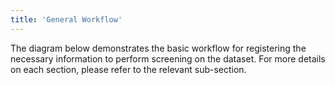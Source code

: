 ```yaml
---
title: 'General Workflow'
---
```


The diagram below demonstrates the basic workflow for registering the necessary information to perform screening on the dataset. 
For more details on each section, please refer to the relevant sub-section.
